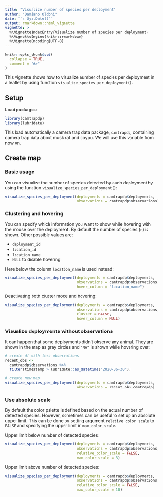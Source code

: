 ```yaml
---
title: "Visualize number of species per deployment"
author: "Damiano Oldoni"
date: "`r Sys.Date()`"
output: rmarkdown::html_vignette
vignette: >
  %\VignetteIndexEntry{Visualize number of species per deployment}
  %\VignetteEngine{knitr::rmarkdown}
  %\VignetteEncoding{UTF-8}
---
```


```r
knitr::opts_chunk$set(
  collapse = TRUE,
  comment = "#>"
)
```

This vignette shows how to visualize number of species per deployment in a leaflet by using function  `visualize_species_per_deployment()`.

## Setup

Load packages:

```r
library(camtrapdp)
library(lubridate)
```

This load automatically a camera trap data package, `camtrapdp`, containing camera trap data about musk rat and coypu. We will use this variable from now on.

## Create map

### Basic usage

You can visualize the number of species detected by each deployment by using the function `visualize_species_per_deployment()`:

```r
visualize_species_per_deployment(deployments = camtrapdp$deployments,
                                 observations = camtrapdp$observations)
```

### Clustering and hovering

You can specify which information you want to show while hovering with the mouse over the deployment. By default the number of species (`n`) is shown. Other possible values are:

- `deployment_id`
- `location_id`
- `location_name`
- `NULL` to disable hovering

Here below the column `location_name` is used instead:

```r
visualize_species_per_deployment(deployments = camtrapdp$deployments,
                                 observations = camtrapdp$observations,
                                 hover_column = "location_name")
```

Deactivating both cluster mode and hovering:

```r
visualize_species_per_deployment(deployments = camtrapdp$deployments,
                                 observations = camtrapdp$observations,
                                 cluster = FALSE,
                                 hover_column = NULL)
```

### Visualize deployments without observations

It can happen that some deployments didn't observe any animal. They are shown in the map as gray circles and `"NA"` is shown while hovering over:

```r
# create df with less observations
recent_obs <- 
  camtrapdp$observations %>% 
  filter(timestamp > lubridate::as_datetime("2020-06-30"))

# create new map
visualize_species_per_deployment(deployments = camtrapdp$deployments,
                                 observations = recent_obs_camtrapdp)
```

### Use absolute scale

By default the color palette is defined based on the actual number of detected species. However, sometimes can be useful to set up an absolute upper limit. This can be done by setting argument  `relative_color_scale` to  `FALSE` and specifying the upper limit in  `max_color_scale`.

Upper limit below number of detected species:

```r
visualize_species_per_deployment(deployments = camtrapdp$deployments,
                                 observations = camtrapdp$observations,
                                 relative_color_scale = FALSE,
                                 max_color_scale = 3)
```

Upper limit above number of detected species:

```r
visualize_species_per_deployment(deployments = camtrapdp$deployments,
                                 observations = camtrapdp$observations,
                                 relative_color_scale = FALSE,
                                 max_color_scale = 10)
```
